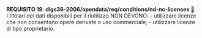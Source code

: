 ::: {#req-19 .callout-important appearance="simple" icon=false .requisito}
[**REQUISITO 19**]{.testo-rosso}: **dlgs36-2006/opendata/req/conditions/nd-nc-licenses** [🔗](#req-19){.link-req}<br>
I titolari dei dati disponibili per il riutilizzo NON DEVONO:
-	utilizzare licenze che non consentano opere derivate o uso commerciale;
-	utilizzare licenze di tipo proprietario.
:::
